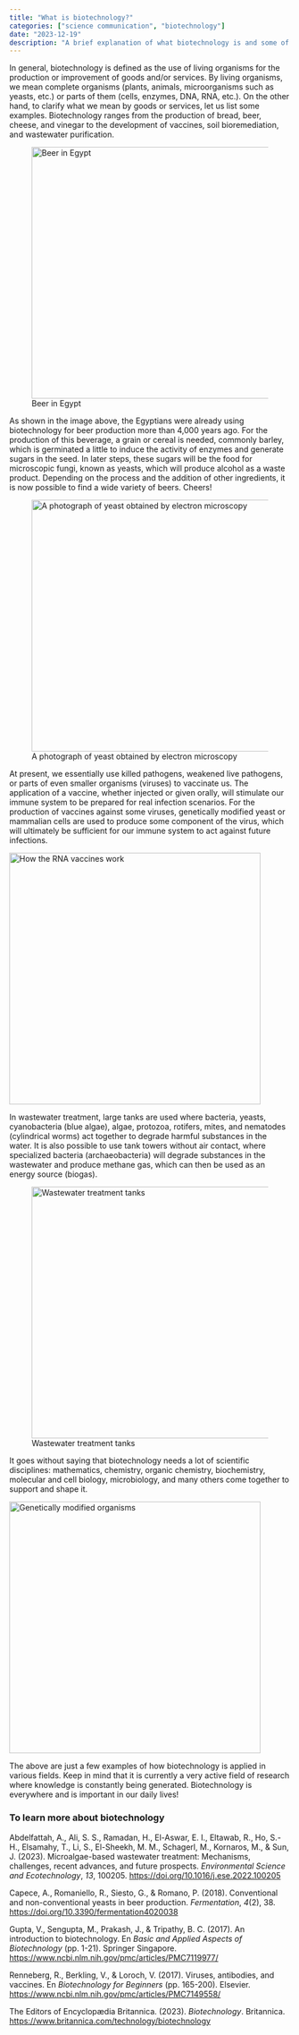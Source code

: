 ```yaml
---
title: "What is biotechnology?"
categories: ["science communication", "biotechnology"]
date: "2023-12-19"
description: "A brief explanation of what biotechnology is and some of its applications"
---
```


In general, biotechnology is defined as the use of living organisms for the production or improvement of goods and/or services. By living organisms, we mean complete organisms (plants, animals, microorganisms such as yeasts, etc.) or parts of them (cells, enzymes, DNA, RNA, etc.). On the other hand, to clarify what we mean by goods or services, let us list some examples. Biotechnology ranges from the production of bread, beer, cheese, and vinegar to the development of vaccines, soil bioremediation, and wastewater purification.

![Beer in Egypt](/posts/biotechnology/images/img_1.jpg){fig-align="center" width="450"}

As shown in the image above, the Egyptians were already using biotechnology for beer production more than 4,000 years ago. For the production of this beverage, a grain or cereal is needed, commonly barley, which is germinated a little to induce the activity of enzymes and generate sugars in the seed. In later steps, these sugars will be the food for microscopic fungi, known as yeasts, which will produce alcohol as a waste product. Depending on the process and the addition of other ingredients, it is now possible to find a wide variety of beers. Cheers!

![A photograph of yeast obtained by electron microscopy](/posts/biotechnology/images/img_2.webp){fig-align="center" width="450"}

At present, we essentially use killed pathogens, weakened live pathogens, or parts of even smaller organisms (viruses) to vaccinate us. The application of a vaccine, whether injected or given orally, will stimulate our immune system to be prepared for real infection scenarios. For the production of vaccines against some viruses, genetically modified yeast or mammalian cells are used to produce some component of the virus, which will ultimately be sufficient for our immune system to act against future infections.

[![How the RNA vaccines work](/posts/biotechnology/images/img_3.png){fig-align="center" width="450"}](https://www.genome.gov/about-genomics/fact-sheets/Understanding-COVID-19-mRNA-Vaccines)

In wastewater treatment, large tanks are used where bacteria, yeasts, cyanobacteria (blue algae), algae, protozoa, rotifers, mites, and nematodes (cylindrical worms) act together to degrade harmful substances in the water. It is also possible to use tank towers without air contact, where specialized bacteria (archaeobacteria) will degrade substances in the wastewater and produce methane gas, which can then be used as an energy source (biogas).

![Wastewater treatment tanks](/posts/biotechnology/images/img_4.jpg){fig-align="center" width="450"}

It goes without saying that biotechnology needs a lot of scientific disciplines: mathematics, chemistry, organic chemistry, biochemistry, molecular and cell biology, microbiology, and many others come together to support and shape it.

[![Genetically modified organisms](/posts/biotechnology/images/img_5.webp){fig-align="center" width="450"}](https://www.britannica.com/technology/biotechnology)

The above are just a few examples of how biotechnology is applied in various fields. Keep in mind that it is currently a very active field of research where knowledge is constantly being generated. Biotechnology is everywhere and is important in our daily lives!

### To learn more about biotechnology

Abdelfattah, A., Ali, S. S., Ramadan, H., El-Aswar, E. I., Eltawab, R., Ho, S.-H., Elsamahy, T., Li, S., El-Sheekh, M. M., Schagerl, M., Kornaros, M., & Sun, J. (2023). Microalgae-based wastewater treatment: Mechanisms, challenges, recent advances, and future prospects. *Environmental Science and Ecotechnology*, *13*, 100205. <https://doi.org/10.1016/j.ese.2022.100205>

Capece, A., Romaniello, R., Siesto, G., & Romano, P. (2018). Conventional and non-conventional yeasts in beer production. *Fermentation*, *4*(2), 38. <https://doi.org/10.3390/fermentation4020038>

Gupta, V., Sengupta, M., Prakash, J., & Tripathy, B. C. (2017). An introduction to biotechnology. En *Basic and Applied Aspects of Biotechnology* (pp. 1-21). Springer Singapore. <https://www.ncbi.nlm.nih.gov/pmc/articles/PMC7119977/>

Renneberg, R., Berkling, V., & Loroch, V. (2017). Viruses, antibodies, and vaccines. En *Biotechnology for Beginners* (pp. 165-200). Elsevier. <https://www.ncbi.nlm.nih.gov/pmc/articles/PMC7149558/>

The Editors of Encyclopædia Britannica. (2023). *Biotechnology*. Britannica. <https://www.britannica.com/technology/biotechnology>
